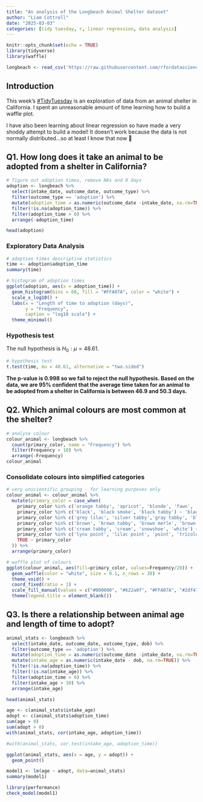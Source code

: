 ```yaml
---
title: "An analysis of the Longbeach Animal Shelter dataset"
author: "Liam Cottrell"
date: "2025-03-03"
categories: [tidy tuesday, r, linear regression, data analysis]
---
```


```r
knitr::opts_chunk$set(echo = TRUE)
library(tidyverse)
library(waffle)

longbeach <- read_csv('https://raw.githubusercontent.com/rfordatascience/tidytuesday/main/data/2025/2025-03-04/longbeach.csv', show_col_types = FALSE)

```

## Introduction

This week's <a href='https://github.com/rfordatascience/tidytuesday' target='_blank'>#TidyTuesday</a> is an exploration of data from an animal shelter in California. I spent an unreasonable amount of time learning how to build a waffle plot.

I have also been learning about linear regression so have made a very shoddy attempt to build a model! It doesn't work because the data is not normally distributed...so at least I know that now 🥲

## Q1. How long does it take an animal to be adopted from a shelter in California?

```r
# figure out adoption times, remove NAs and 0 days
adoption <- longbeach %>%
  select(intake_date, outcome_date, outcome_type) %>%
  filter(outcome_type == 'adoption') %>%
  mutate(adoption_time = as.numeric(outcome_date -intake_date, na.rm=TRUE)) %>%
  filter(!is.na(adoption_time)) %>%
  filter(adoption_time > 0) %>%
  arrange(-adoption_time)

head(adoption)

```

### Exploratory Data Analysis

```r
# adoption times descriptive statistics
time <- adoption$adoption_time
summary(time)
```

```r
# histogram of adoption times
ggplot(adoption, aes(x = adoption_time)) +
  geom_histogram(bins = 60, fill = "#FFA07A", color = "white") +
  scale_x_log10() +
  labs(x = "Length of time to adoption (days)", 
       y = "Frequency",
       caption = "log10 scale") +
  theme_minimal()

```

### Hypothesis test

The null hypothesis is $H_0: \mu = 48.61$.

```r
# hypothesis test
t.test(time, mu = 48.61, alternative = "two.sided")
```

**The p-value is 0.998 so we fail to reject the null hypothesis. Based on the data, we are 95% confident that the average time taken for an animal to be adopted from a shelter in California is between 46.9 and 50.3 days.**

## Q2. Which animal colours are most common at the shelter?

```r
# analyse colour
colour_animal <- longbeach %>%
  count(primary_color, name = "Frequency") %>%
  filter(Frequency > 10) %>%
  arrange(-Frequency)
colour_animal
```

### Consolidate colours into simplified categories

```r
# very unscientific grouping - for learning purposes only
colour_animal <- colour_animal %>%
  mutate(primary_color = case_when(
    primary_color %in% c('orange tabby', 'apricot', 'blonde', 'fawn', 'flame point', 'gold', 'orange', 'red', 'red merle', 'yellow', 'yellow brindle') ~ 'ginger',
    primary_color %in% c('black', 'black smoke', 'black tabby') ~ 'black',
    primary_color %in% c('grey lilac', 'silver tabby','gray tabby', 'blue', 'blue brindle', 'blue merle', 'blue point', 'gray', 'seal', 'seal point', 'silver') ~ 'grey',
    primary_color %in% c('brown', 'brown tabby', 'brown merle', 'brown brindle', 'buff', 'chocolate', 'chocolate point', 'tan', 'brown tiger', 'brown  merle', 'brown  tabby') ~ 'brown',
    primary_color %in% c('cream tabby', 'cream', 'snowshoe', 'white') ~ 'white',
    primary_color %in% c('lynx point', 'lilac point', 'point', 'tricolor', 'lilac lynx point', 'calico', 'calico dilute', 'calico tabby', 'calico point', 'torbi', 'tortie', 'tortie dilute') ~ 'multicolour',
    TRUE ~ primary_color
  )) %>%
  arrange(primary_color)

```

```r
# waffle plot of colours
ggplot(colour_animal, aes(fill=primary_color, values=Frequency/20)) +
  geom_waffle(color = "white", size = 0.1, n_rows = 30) +
  theme_void() +
  coord_fixed(ratio = 1) +
  scale_fill_manual(values = c("#000000", "#622a0f", "#FFA07A", "#2df47a", "#a9a9a9", "#FF6347", "#fbb1f3","#b1d9fb","#eeeee6" )) +
  theme(legend.title = element_blank()) 
```

## Q3. Is there a relationship between animal age and length of time to adopt?

```r
animal_stats <- longbeach %>%
  select(intake_date, outcome_date, outcome_type, dob) %>%
  filter(outcome_type == 'adoption') %>%
  mutate(adoption_time = as.numeric(outcome_date -intake_date, na.rm=TRUE)) %>%
  mutate(intake_age = as.numeric(intake_date - dob, na.rm=TRUE)) %>%
  filter(!is.na(adoption_time)) %>%
  filter(!is.na(intake_age)) %>%
  filter(adoption_time > 0) %>%
  filter(intake_age > 30) %>%
  arrange(intake_age)

head(animal_stats)
```

```r
age <- c(animal_stats$intake_age)
adopt <- c(animal_stats$adoption_time)
sum(age > 0)
sum(adopt > 0)
with(animal_stats, cor(intake_age, adoption_time))

#with(animal_stats, cor.test(intake_age, adoption_time))
```

```r
ggplot(animal_stats, aes(x = age, y = adopt)) +
  geom_point() 
```

```r

model1 <- lm(age ~ adopt, data=animal_stats)
summary(model1)

```

```r
library(performance)
check_model(model1)
```
